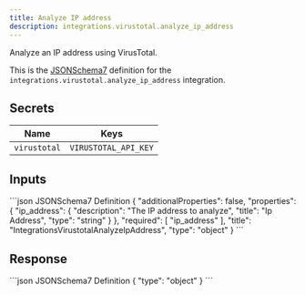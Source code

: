 ```yaml
---
title: Analyze IP address
description: integrations.virustotal.analyze_ip_address
---
```


Analyze an IP address using VirusTotal.

This is the [JSONSchema7](https://json-schema.org/draft-07/json-schema-release-notes) definition for the `integrations.virustotal.analyze_ip_address` integration.


## Secrets
| Name | Keys |
| --- | --- |
| `virustotal` | `VIRUSTOTAL_API_KEY` |

## Inputs

<CodeGroup>
```json JSONSchema7 Definition
{
    "additionalProperties": false,
    "properties": {
        "ip_address": {
            "description": "The IP address to analyze",
            "title": "Ip Address",
            "type": "string"
        }
    },
    "required": [
        "ip_address"
    ],
    "title": "IntegrationsVirustotalAnalyzeIpAddress",
    "type": "object"
}
```

</CodeGroup>

## Response

<CodeGroup>
```json JSONSchema7 Definition
{
    "type": "object"
}
```

</CodeGroup>
